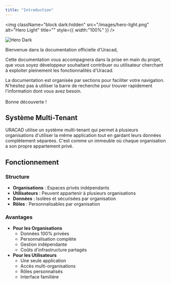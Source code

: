 ```yaml
---
title: "Introduction"
---
```


<img
  className="block dark:hidden"
  src="/images/hero-light.png"
  alt="Hero Light"
  title=""
  style={{ width:"100%" }}
/>

<img
  className="hidden dark:block"
  src="/hero-dark.png"
  alt="Hero Dark"
  title={true}
/>

Bienvenue dans la documentation officielle d'Uracad,

Cette documentation vous accompagnera dans la prise en main du projet, que vous soyez développeur souhaitant contribuer ou utilisateur cherchant à exploiter pleinement les fonctionnalités d'Uracad.

La documentation est organisée par sections pour faciliter votre navigation. N'hésitez pas à utiliser la barre de recherche pour trouver rapidement l'information dont vous avez besoin. \
\
Bonne découverte \!

## **Système Multi-Tenant**

URACAD utilise un système multi-tenant qui permet à plusieurs organisations d'utiliser la même application tout en gardant leurs données complètement séparées. C'est comme un immeuble où chaque organisation a son propre appartement privé.

## **Fonctionnement**

### **Structure**

- **Organisations** : Espaces privés indépendants
- **Utilisateurs** : Peuvent appartenir à plusieurs organisations
- **Données** : Isolées et sécurisées par organisation
- **Rôles** : Personnalisables par organisation

### **Avantages**

- **Pour les Organisations**
  - Données 100% privées
  - Personnalisation complète
  - Gestion indépendante
  - Coûts d'infrastructure partagés
- **Pour les Utilisateurs**
  - Une seule application
  - Accès multi-organisations
  - Rôles personnalisés
  - Interface familière
